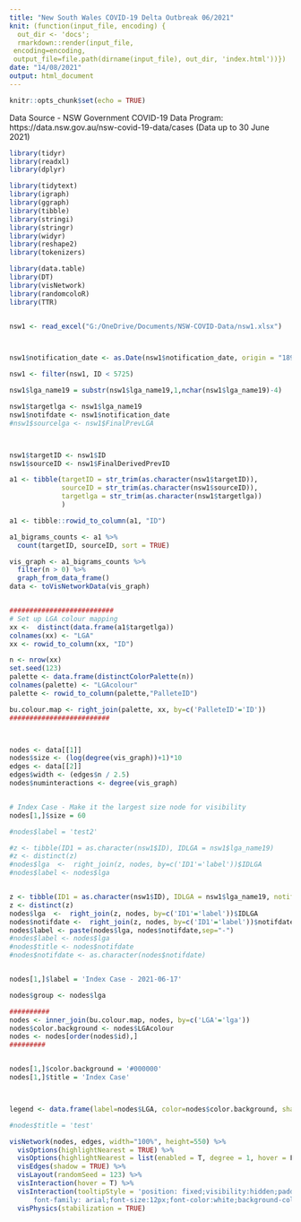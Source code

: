 ```yaml
---
title: "New South Wales COVID-19 Delta Outbreak 06/2021"
knit: (function(input_file, encoding) {
  out_dir <- 'docs';
  rmarkdown::render(input_file,
 encoding=encoding,
 output_file=file.path(dirname(input_file), out_dir, 'index.html'))})
date: "14/08/2021"
output: html_document
---
```


```r
knitr::opts_chunk$set(echo = TRUE)
```

Data Source - NSW Government COVID-19 Data Program: https://data.nsw.gov.au/nsw-covid-19-data/cases
 (Data up to 30 June 2021)

```r

library(tidyr)
library(readxl)
library(dplyr)

library(tidytext)
library(igraph)
library(ggraph)
library(tibble)
library(stringi)
library(stringr)
library(widyr)
library(reshape2)
library(tokenizers)

library(data.table)
library(DT)
library(visNetwork)
library(randomcoloR)
library(TTR)



```

```r

nsw1 <- read_excel("G:/OneDrive/Documents/NSW-COVID-Data/nsw1.xlsx")



nsw1$notification_date <- as.Date(nsw1$notification_date, origin = "1899-12-30")

nsw1 <- filter(nsw1, ID < 5725)

```


```r

nsw1$lga_name19 = substr(nsw1$lga_name19,1,nchar(nsw1$lga_name19)-4)

nsw1$targetlga <- nsw1$lga_name19
nsw1$notifdate <- nsw1$notification_date
#nsw1$sourcelga <- nsw1$FinalPrevLGA



nsw1$targetID <- nsw1$ID
nsw1$sourceID <- nsw1$FinalDerivedPrevID

a1 <- tibble(targetID = str_trim(as.character(nsw1$targetID)),
             sourceID = str_trim(as.character(nsw1$sourceID)),
             targetlga = str_trim(as.character(nsw1$targetlga))
             )

a1 <- tibble::rowid_to_column(a1, "ID")

a1_bigrams_counts <- a1 %>% 
  count(targetID, sourceID, sort = TRUE)  

vis_graph <- a1_bigrams_counts %>%
  filter(n > 0) %>%
  graph_from_data_frame()
data <- toVisNetworkData(vis_graph)


##########################
# Set up LGA colour mapping
xx <-  distinct(data.frame(a1$targetlga))
colnames(xx) <- "LGA"
xx <- rowid_to_column(xx, "ID")

n <- nrow(xx)
set.seed(123)
palette <- data.frame(distinctColorPalette(n))
colnames(palette) <- "LGAcolour"
palette <- rowid_to_column(palette,"PalleteID")

bu.colour.map <- right_join(palette, xx, by=c('PalleteID'='ID'))
#########################



nodes <- data[[1]]
nodes$size <- (log(degree(vis_graph))+1)*10
edges <- data[[2]]
edges$width <- (edges$n / 2.5)
nodes$numinteractions <- degree(vis_graph)


# Index Case - Make it the largest size node for visibility
nodes[1,]$size = 60

#nodes$label = 'test2'

#z <- tibble(ID1 = as.character(nsw1$ID), IDLGA = nsw1$lga_name19)
#z <- distinct(z)
#nodes$lga  <-  right_join(z, nodes, by=c('ID1'='label'))$IDLGA
#nodes$label <- nodes$lga


z <- tibble(ID1 = as.character(nsw1$ID), IDLGA = nsw1$lga_name19, notifdate = nsw1$notifdate)
z <- distinct(z)
nodes$lga  <-  right_join(z, nodes, by=c('ID1'='label'))$IDLGA
nodes$notifdate <-  right_join(z, nodes, by=c('ID1'='label'))$notifdate
nodes$label <- paste(nodes$lga, nodes$notifdate,sep="-")
#nodes$label <- nodes$lga
#nodes$title <- nodes$notifdate
#nodes$notifdate <- as.character(nodes$notifdate)


nodes[1,]$label = 'Index Case - 2021-06-17'

nodes$group <- nodes$lga

##########
nodes <- inner_join(bu.colour.map, nodes, by=c('LGA'='lga'))
nodes$color.background <- nodes$LGAcolour
nodes <- nodes[order(nodes$id),]
#########


nodes[1,]$color.background = '#000000'
nodes[1,]$title = 'Index Case'



legend <- data.frame(label=nodes$LGA, color=nodes$color.background, shape='square', size=16)

#nodes$title = 'test'

visNetwork(nodes, edges, width="100%", height=550) %>%
  visOptions(highlightNearest = TRUE) %>%
  visOptions(highlightNearest = list(enabled = T, degree = 1, hover = F),selectedBy = "group", nodesIdSelection = list(enabled = TRUE, main="Select Case")) %>%
  visEdges(shadow = TRUE) %>%
  visLayout(randomSeed = 123) %>%
  visInteraction(hover = T) %>%
  visInteraction(tooltipStyle = 'position: fixed;visibility:hidden;padding: 5px;white-space: nowrap;
      font-family: arial;font-size:12px;font-color:white;background-color: lightyellow;border: 1px solid grey')   %>%  
  visPhysics(stabilization = TRUE)

```

